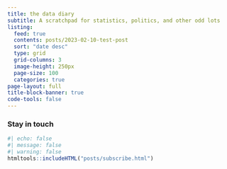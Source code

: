 ```yaml
---
title: the data diary
subtitle: A scratchpad for statistics, politics, and other odd lots
listing:
  feed: true
  contents: posts/2023-02-10-test-post
  sort: "date desc"
  type: grid
  grid-columns: 3
  image-height: 250px
  page-size: 100
  categories: true
page-layout: full
title-block-banner: true
code-tools: false
---
```


### Stay in touch

```r
#| echo: false
#| message: false
#| warning: false
htmltools::includeHTML("posts/subscribe.html")
```





